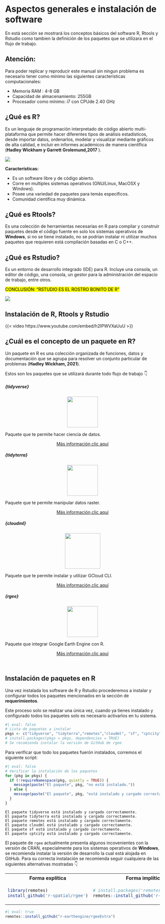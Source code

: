 # Aspectos generales e instalación de software

En está sección se mostrará los conceptos básicos del software R, Rtools y Rstudio como tambien la definición de los paquetes que se utilizara en el flujo de trabajo.

::: {.callout-note appearance=minimal}

## Atención: 
Para poder replicar y reproducir este manual sin ningun problema es necesario tener como mínimo las siguientes características computacionales:

- Memoria RAM : 4-8 GB
- Capacidad de almacenamiento: 255GB 
- Procesador como mínimo: i7 con CPUde 2.40 GHz
:::

## ¿Qué es R?

Es un lenguaje de programación interpretado de código abierto multi-plataforma que permite hacer diferentes tipos de análisis estadísticos, desde importar datos, ordenarlos, modelar y visualizar mediante gráficos de alta calidad, e incluir en informes académicos de manera científica (**Hadley Wickham y Garrett Grolemund,2017**  ).

![](https://ambarja.github.io/ceigaUNMSM/image/r_native.PNG)


**Características:**

 - Es un software libre y de código abierto.
 - Corre en multiples sistemas operativos (GNU/Linux, MacOSX y Windows).
 - Posee una variedad de paquetes para temás específicos.
 - Comunidad científica muy dinámica.

## ¿Qué es Rtools?

Es una colección de herramientas necesarias en R para compilar y construir paquetes desde el código fuente en solo los sistemas operativos de **Windows**, si no se tiene instalado, no se podrían instalar ni utilizar muchos paquetes que requieren está compilación
basadas en C o C++.

## ¿Qué es Rstudio?

Es un entorno de desarrollo integrado (IDE) para R. Incluye una consola, un editor de código, una consola, un gestor para la administración del espacio de trabajo, entre otros.

<mark>CONCLUSIÓN: "RSTUDIO ES EL ROSTRO BONITO DE R"</mark>

![](https://ambarja.github.io/ceigaUNMSM/image/parts.PNG)


## Instalación de R, Rtools y Rstudio

{{< video https://www.youtube.com/embed/h2IPWVXaUuU >}}


## ¿Cuál es el concepto de un paquete en R?
Un paquete en R es una colección organizada de funciones, datos y documentación que se agrupa para resolver un conjunto particular de problemas (**Hadley Wickham, 2021**).

Estos son los paquetes que se utilizará durante todo flujo de trabajo 👇

::: {.grid}

::: {.g-col-12 .g-col-md-6 .col-lg-2}
```{=html}
<style>
    .card {background-color:#ffffff26;}
</style>

<div class="card">
  <div class="card-body">
    <h5 class="card-title">{tidyverse}</h5>
    <div align='center'><img src='https://soka.gitlab.io/blog/post/2019-10-06-r-tidyverse-intro/images/hex-tidyverse.png' width='100px'align='center'></div>
    <p class="card-text">Paquete que te permite hacer ciencia de datos.</p>
    <center><a href="https://www.tidyverse.org/" class="btn btn-dark">Más información,clic aquí</a></center>
  </div>
</div>
```
:::

::: {.g-col-12 .g-col-md-6 .col-lg-2}
```{=html}
<div class="card">
  <div class="card-body">
    <h5 class="card-title">{tidyterra}</h5>
    <div align='center'><img src='https://dieghernan.github.io/tidyterra/logo.png' width='100px'align='center'></div>
    <p class="card-text">Paquete que te permite manipular datos raster.</p>
    <center><a href="https://dieghernan.github.io/tidyterra/articles/tidyterra.html" class="btn btn-dark">Más información,clic aquí</a></center>
  </div>
</div>
```
:::

::: {.g-col-12 .g-col-md-6 .col-lg-2}
```{=html}
<div class="card">
  <div class="card-body">
    <h5 class="card-title">{cloudml}</h5>
    <div align='center'><img src='https://raw.githubusercontent.com/rstudio/cloudml/main/vignettes/images/cloudml.png' width='115px'align='center'></div>
    <p class="card-text">Paquete que te permite instalar y utilizar GCloud CLI.</p>
    <center><a href="https://tensorflow.rstudio.com/reference/cloudml/" class="btn btn-dark">Más información,clic aquí</a></center>
  </div>
</div>
```
:::

::: {.g-col-12 .g-col-md-6 .col-lg-4}
```{=html}
<div class="card">
  <div class="card-body">
    <h5 class="card-title">{rgee}</h5>
    <div align='center'><img src='https://user-images.githubusercontent.com/16768318/118376965-5f7dca80-b5cb-11eb-9a82-47876680a3e6.png' width='100px'align='center'></div>
    <p class="card-text">Paquete que integrar Google Earth Engine con R.</p>
    <center><a href="https://r-spatial.github.io/rgee/" class="btn btn-dark">Más información,clic aquí</a></center>
  </div>
</div>
```
:::
:::

<br/>

## Instalación de paquetes en R
Una vez instalada los software de R y Rstudio procederemos a instalar y configurar todos los paquetes 
mencionados en la sección de **requerimientos**.

Este proceso solo se realizar una única vez, cuando ya tienes instalado y configurado todos los paquetes solo es necesario activarlos en tu sistema.

```r
#| eval: false
# Lista de paquetes a instalar
pkgs <- c("tidyverse", "tidyterra","remotes","cloudml", "sf", "cptcity")
# install.packages(pkgs = pkgs, dependencies = TRUE)
# Se recomienda instalar la versión de GitHub de rgee

```
Para verificar que todo los paquetes fuerón instalados, corremos el siguiente script:

```r
#| eval: false
# Verificar la instalación de los paquetes
for (pkg in pkgs) {
  if (!requireNamespace(pkg, quietly = TRUE)) {
    message(paste("El paquete", pkg, "no está instalado."))
  } else {
    message(paste("El paquete", pkg, "está instalado y cargado correctamente."))
  }
}
```

```
El paquete tidyverse está instalado y cargado correctamente.
El paquete tidyterra está instalado y cargado correctamente.
El paquete remotes está instalado y cargado correctamente.
El paquete cloudml está instalado y cargado correctamente.
El paquete sf está instalado y cargado correctamente.
El paquete cptcity está instalado y cargado correctamente.
```
El paquete de `rgee` actualmente presenta algunos incovenientes con la versión de CRAN, especialmente para los sistemas operativos de **Windows**, se recomienda instalar la versión de desarrollo la cual está alojada en GitHub. 
Para su correcta instalación se recomienda seguir cualquiera de las siguientes alternativas mostradas 👇 

<table>
<tr align='center'>
  <th> Forma explítica </th>
  <th> Forma implítica </th>
</tr>

<tr>
<td>
```r
library(remotes)
install_github('r-spatial/rgee')
```
</td>
<td>
```r
# install.packages('remotes')
remotes::install_github('r-spatial/rgee')
```
</td>
</tr> 
</table>


```r
#| eval: true
remotes::install_github("r-earthengine/rgeeExtra")
```